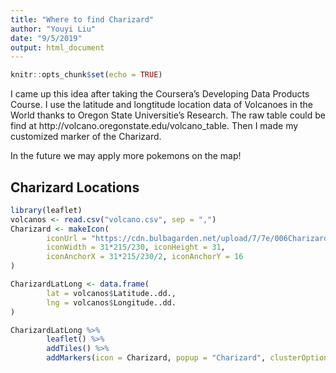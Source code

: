 ```yaml
---
title: "Where to find Charizard"
author: "Youyi Liu"
date: "9/5/2019"
output: html_document
---
```


```r
knitr::opts_chunk$set(echo = TRUE)
```

I came up this idea after taking the Coursera's Developing Data Products Course. I use the latitude and longtitude location data of Volcanoes in the World thanks to Oregon State Universitie's Research. The raw table could be find at http://volcano.oregonstate.edu/volcano_table. Then I made my customized marker of the Charizard. 

In the future we may apply more pokemons on the map!

## Charizard Locations
```r
library(leaflet)
volcanos <- read.csv("volcano.csv", sep = ",")
Charizard <- makeIcon(
        iconUrl = "https://cdn.bulbagarden.net/upload/7/7e/006Charizard.png",
        iconWidth = 31*215/230, iconHeight = 31,
        iconAnchorX = 31*215/230/2, iconAnchorY = 16
)

CharizardLatLong <- data.frame(
        lat = volcanos$Latitude..dd.,
        lng = volcanos$Longitude..dd.
)

CharizardLatLong %>%
        leaflet() %>%
        addTiles() %>%
        addMarkers(icon = Charizard, popup = "Charizard", clusterOptions = markerClusterOptions())
        
```
